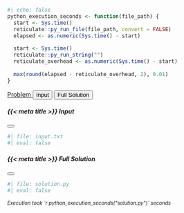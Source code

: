 ```r
#| echo: false
python_execution_seconds <- function(file_path) {
  start <- Sys.time()
  reticulate::py_run_file(file_path, convert = FALSE)
  elapsed <- as.numeric(Sys.time() - start)
  
  start <- Sys.time()
  reticulate::py_run_string("")
  reticulate_overhead <- as.numeric(Sys.time() - start)
  
  max(round(elapsed - reticulate_overhead, 2), 0.01)
}
```

```{=html}
<!-- Buttons -->
<div class="d-grid gap-2 d-md-flex justify-content-md-end">

  <!-- Problem Button -->
  <a type="button" class="btn btn-secondary" href="{{< meta problem_url >}}" role="button">
    <i class="bi bi-box-arrow-up-right"></i> Problem
  </a>

  <!-- Input Button -->
  <button type="button" class="btn btn-secondary" data-bs-toggle="modal" data-bs-target="#inputModal">
    <i class="bi bi-file-earmark-text"></i> Input
  </button>

  <!-- Solution Modal Button -->
  <button type="button" class="btn btn-primary" data-bs-toggle="modal" data-bs-target="#solutionModal">
    <i class="bi bi-code-slash"></i> Full Solution
  </button>

</div>


<!-- Input Modal -->
<div class="modal fade" id="inputModal" tabindex="-1" aria-labelledby="inputModalLabel" aria-hidden="true">
<div class="modal-dialog modal-dialog-scrollable modal-xl">
<div class="modal-content">
<div class="modal-header">
  <h5 class="modal-title" id="inputModalLabel">{{< meta title >}} Input</h5>
  <button type="button" class="btn-close" data-bs-dismiss="modal" aria-label="Close"></button>
</div>
<div class="modal-body">
```
```r
#| file: input.txt
#| eval: false
```

```{=html}
</div>
<div class="modal-footer">
</div>
</div>
</div>
</div>


<!-- Solution Modal -->
<div class="modal fade" id="solutionModal" tabindex="-1" aria-labelledby="solutionModalLabel" aria-hidden="true">
<div class="modal-dialog modal-dialog-scrollable modal-xl">
<div class="modal-content">
<div class="modal-header">
  <h5 class="modal-title" id="solutionModalLabel">{{< meta title >}} Full Solution</h5>
  <button type="button" class="btn-close" data-bs-dismiss="modal" aria-label="Close"></button>
</div>
<div class="modal-body">
```
```r
#| file: solution.py
#| eval: false
```

```{=html}
</div>
<div class="modal-footer">
<small><i>Execution took `r python_execution_seconds("solution.py")` seconds</i></small>
</div>
</div>
</div>
</div>
```
